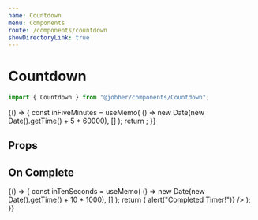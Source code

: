 ```yaml
---
name: Countdown
menu: Components
route: /components/countdown
showDirectoryLink: true
---
```



# Countdown

```ts
import { Countdown } from "@jobber/components/Countdown";
```

<Playground>
  {() => {
    const inFiveMinutes = useMemo(
      () => new Date(new Date().getTime() + 5 * 60000),
      []
    );
    return <Countdown date={inFiveMinutes} />;
  }}
</Playground>

## Props

<Props of={Countdown} />

## On Complete

<Playground>
  {() => {
    const inTenSeconds = useMemo(
      () => new Date(new Date().getTime() + 10 * 1000),
      []
    );
    return (
      <Countdown
        date={inTenSeconds}
        onComplete={() => alert("Completed Timer!")}
      />
    );
  }}
</Playground>
